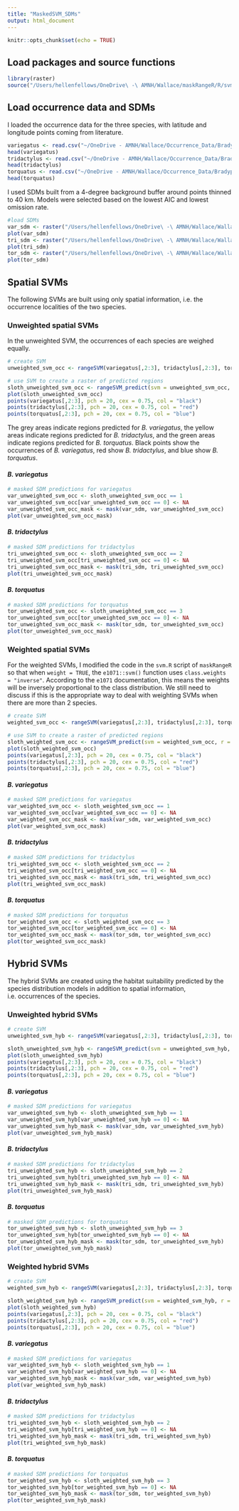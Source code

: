 ```yaml
---
title: "MaskedSVM_SDMs"
output: html_document
---
```


```r
knitr::opts_chunk$set(echo = TRUE)
```

## Load packages and source functions

```r
library(raster)
source("/Users/hellenfellows/OneDrive\ -\ AMNH/Wallace/maskRangeR/R/svm.R")
```


## Load occurrence data and SDMs

I loaded the occurrence data for the three species, with latitude and longitude points coming from literature.

```r
variegatus <- read.csv("~/OneDrive - AMNH/Wallace/Occurrence_Data/Bradypus_variegatus_litdata.csv")
head(variegatus)
tridactylus <- read.csv("~/OneDrive - AMNH/Wallace/Occurrence_Data/Bradypus_tridactylus_litdata.csv")
head(tridactylus)
torquatus <- read.csv("~/OneDrive - AMNH/Wallace/Occurrence_Data/Bradypus_torquatus_litdata.csv")
head(torquatus)
```

I used SDMs built from a 4-degree background buffer around points thinned to 40 km. Models were selected based on the lowest AIC and lowest omission rate.

```r
#load SDMs
var_sdm <- raster("/Users/hellenfellows/OneDrive\ -\ AMNH/Wallace/Wallace_code/thinned_variegatus_L_1_cloglog.tif")
plot(var_sdm)
tri_sdm <- raster("/Users/hellenfellows/OneDrive\ -\ AMNH/Wallace/Wallace_code/thinned_tridactylus_LQ_2_cloglog.tif")
plot(tri_sdm)
tor_sdm <- raster("/Users/hellenfellows/OneDrive\ -\ AMNH/Wallace/Wallace_code/thinned_torquatus_H_3_cloglog.tif")
plot(tor_sdm)
```

## Spatial SVMs

The following SVMs are built using only spatial information, i.e. the occurrence localities of the two species.

### Unweighted spatial SVMs

In the unweighted SVM, the occurrences of each species are weighed equally.

```r
# create SVM
unweighted_svm_occ <- rangeSVM(variegatus[,2:3], tridactylus[,2:3], torquatus[,2:3], nrep = 100)
```

```r
# use SVM to create a raster of predicted regions
sloth_unweighted_svm_occ <- rangeSVM_predict(svm = unweighted_svm_occ, r = var_sdm)
plot(sloth_unweighted_svm_occ)
points(variegatus[,2:3], pch = 20, cex = 0.75, col = "black")
points(tridactylus[,2:3], pch = 20, cex = 0.75, col = "red")
points(torquatus[,2:3], pch = 20, cex = 0.75, col = "blue")
```

The grey areas indicate regions predicted for *B. variegatus*, the yellow areas indicate regions predicted for *B. tridactylus*, and the green areas indicate regions predicted for *B. torquatus*. Black points show the occurrences of *B. variegatus*, red show *B. tridactylus*, and blue show *B. torquatus*.

#### *B. variegatus*

```r
# masked SDM predictions for variegatus
var_unweighted_svm_occ <- sloth_unweighted_svm_occ == 1
var_unweighted_svm_occ[var_unweighted_svm_occ == 0] <- NA
var_unweighted_svm_occ_mask <- mask(var_sdm, var_unweighted_svm_occ)
plot(var_unweighted_svm_occ_mask)
```

#### *B. tridactylus*

```r
# masked SDM predictions for tridactylus
tri_unweighted_svm_occ <- sloth_unweighted_svm_occ == 2
tri_unweighted_svm_occ[tri_unweighted_svm_occ == 0] <- NA
tri_unweighted_svm_occ_mask <- mask(tri_sdm, tri_unweighted_svm_occ)
plot(tri_unweighted_svm_occ_mask)
```

#### *B. torquatus*

```r
# masked SDM predictions for torquatus
tor_unweighted_svm_occ <- sloth_unweighted_svm_occ == 3
tor_unweighted_svm_occ[tor_unweighted_svm_occ == 0] <- NA
tor_unweighted_svm_occ_mask <- mask(tor_sdm, tor_unweighted_svm_occ)
plot(tor_unweighted_svm_occ_mask)
```

### Weighted spatial SVMs

For the weighted SVMs, I modified the code in the `svm.R` script of `maskRangeR` so that when `weight = TRUE`, the `e1071::svm()` function uses `class.weights = "inverse"`. According to the `e1071` documentation, this means the weights will be inversely proportional to the class distribution. We still need to discuss if this is the appropriate way to deal with weighting SVMs when there are more than 2 species.

```r
# create SVM
weighted_svm_occ <- rangeSVM(variegatus[,2:3], tridactylus[,2:3], torquatus[,2:3], nrep = 100, weight = TRUE)
```

```r
# use SVM to create a raster of predicted regions
sloth_weighted_svm_occ <- rangeSVM_predict(svm = weighted_svm_occ, r = var_sdm)
plot(sloth_weighted_svm_occ)
points(variegatus[,2:3], pch = 20, cex = 0.75, col = "black")
points(tridactylus[,2:3], pch = 20, cex = 0.75, col = "red")
points(torquatus[,2:3], pch = 20, cex = 0.75, col = "blue")
```

#### *B. variegatus*

```r
# masked SDM predictions for variegatus
var_weighted_svm_occ <- sloth_weighted_svm_occ == 1
var_weighted_svm_occ[var_weighted_svm_occ == 0] <- NA
var_weighted_svm_occ_mask <- mask(var_sdm, var_weighted_svm_occ)
plot(var_weighted_svm_occ_mask)
```

#### *B. tridactylus*

```r
# masked SDM predictions for tridactylus
tri_weighted_svm_occ <- sloth_weighted_svm_occ == 2
tri_weighted_svm_occ[tri_weighted_svm_occ == 0] <- NA
tri_weighted_svm_occ_mask <- mask(tri_sdm, tri_weighted_svm_occ)
plot(tri_weighted_svm_occ_mask)
```

#### *B. torquatus*

```r
# masked SDM predictions for torquatus
tor_weighted_svm_occ <- sloth_weighted_svm_occ == 3
tor_weighted_svm_occ[tor_weighted_svm_occ == 0] <- NA
tor_weighted_svm_occ_mask <- mask(tor_sdm, tor_weighted_svm_occ)
plot(tor_weighted_svm_occ_mask)
```

## Hybrid SVMs

The hybrid SVMs are created using the habitat suitability predicted by the species distribution models in addition to spatial information, i.e. occurrences of the species.

### Unweighted hybrid SVMs

```r
# create SVM
unweighted_svm_hyb <- rangeSVM(variegatus[,2:3], tridactylus[,2:3], torquatus[,2:3], sdm = raster::stack(var_sdm, tri_sdm, tor_sdm), nrep = 100)
```

```r
sloth_unweighted_svm_hyb <- rangeSVM_predict(svm = unweighted_svm_hyb, r = var_sdm, sdm = raster::stack(var_sdm, tri_sdm, tor_sdm))
plot(sloth_unweighted_svm_hyb)
points(variegatus[,2:3], pch = 20, cex = 0.75, col = "black")
points(tridactylus[,2:3], pch = 20, cex = 0.75, col = "red")
points(torquatus[,2:3], pch = 20, cex = 0.75, col = "blue")
```

#### *B. variegatus*

```r
# masked SDM predictions for variegatus
var_unweighted_svm_hyb <- sloth_unweighted_svm_hyb == 1
var_unweighted_svm_hyb[var_unweighted_svm_hyb == 0] <- NA
var_unweighted_svm_hyb_mask <- mask(var_sdm, var_unweighted_svm_hyb)
plot(var_unweighted_svm_hyb_mask)
```

#### *B. tridactylus*

```r
# masked SDM predictions for tridactylus
tri_unweighted_svm_hyb <- sloth_unweighted_svm_hyb == 2
tri_unweighted_svm_hyb[tri_unweighted_svm_hyb == 0] <- NA
tri_unweighted_svm_hyb_mask <- mask(tri_sdm, tri_unweighted_svm_hyb)
plot(tri_unweighted_svm_hyb_mask)
```

#### *B. torquatus*

```r
# masked SDM predictions for torquatus
tor_unweighted_svm_hyb <- sloth_unweighted_svm_hyb == 3
tor_unweighted_svm_hyb[tor_unweighted_svm_hyb == 0] <- NA
tor_unweighted_svm_hyb_mask <- mask(tor_sdm, tor_unweighted_svm_hyb)
plot(tor_unweighted_svm_hyb_mask)
```

### Weighted hybrid SVMs

```r
# create SVM
weighted_svm_hyb <- rangeSVM(variegatus[,2:3], tridactylus[,2:3], torquatus[,2:3], sdm = raster::stack(var_sdm, tri_sdm, tor_sdm), nrep = 100, weight = TRUE)
```

```r
sloth_weighted_svm_hyb <- rangeSVM_predict(svm = weighted_svm_hyb, r = var_sdm, sdm = raster::stack(var_sdm, tri_sdm, tor_sdm))
plot(sloth_weighted_svm_hyb)
points(variegatus[,2:3], pch = 20, cex = 0.75, col = "black")
points(tridactylus[,2:3], pch = 20, cex = 0.75, col = "red")
points(torquatus[,2:3], pch = 20, cex = 0.75, col = "blue")
```

#### *B. variegatus*

```r
# masked SDM predictions for variegatus
var_weighted_svm_hyb <- sloth_weighted_svm_hyb == 1
var_weighted_svm_hyb[var_weighted_svm_hyb == 0] <- NA
var_weighted_svm_hyb_mask <- mask(var_sdm, var_weighted_svm_hyb)
plot(var_weighted_svm_hyb_mask)
```

#### *B. tridactylus*

```r
# masked SDM predictions for tridactylus
tri_weighted_svm_hyb <- sloth_weighted_svm_hyb == 2
tri_weighted_svm_hyb[tri_weighted_svm_hyb == 0] <- NA
tri_weighted_svm_hyb_mask <- mask(tri_sdm, tri_weighted_svm_hyb)
plot(tri_weighted_svm_hyb_mask)
```

#### *B. torquatus*

```r
# masked SDM predictions for torquatus
tor_weighted_svm_hyb <- sloth_weighted_svm_hyb == 3
tor_weighted_svm_hyb[tor_weighted_svm_hyb == 0] <- NA
tor_weighted_svm_hyb_mask <- mask(tor_sdm, tor_weighted_svm_hyb)
plot(tor_weighted_svm_hyb_mask)
```



